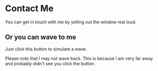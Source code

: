 
# Contact Me

You can get in touch with me by yelling out the window real loud.

## Or you can wave to me

Just click this button to simulate a wave.

<Wave />

Please note that I may not wave back. This is because I am very far away and probably didn't see you click the button.
